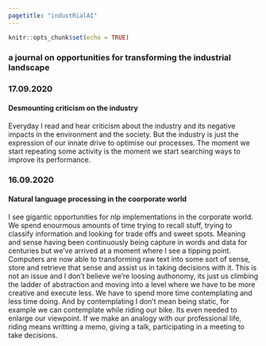 ```yaml
---
pagetitle: "industRialAI"
---
```


```r
knitr::opts_chunk$set(echo = TRUE)
```

### a journal on opportunities for transforming the industrial landscape

### 17.09.2020 
#### Desmounting criticism on the industry

Everyday I read and hear criticism about the industry and its negative impacts in the environment and the society. But the industry is just the expression of our innate drive to optimise our processes. The moment we start repeating some activity is the moment we start searching ways to improve its performance.


### 16.09.2020
#### Natural language processing in the coorporate world

I see gigantic opportunities for nlp implementations in the corporate world. We spend enourmous amounts of time trying to recall stuff, trying to classify information and looking for trade offs and sweet spots. Meaning and sense having been continuously being capture in words and data for centuries but we've arrived at a moment where I see a tipping point. Computers are now able to transforming raw text into some sort of sense, store and retrieve that sense and assist us in taking decisions with it. This is not an issue and I don't believe we're loosing authonomy, its just us climbing the ladder of abstraction and moving into a level where we have to be more creative and execute less. We have to spend more time contemplating and less time doing. And by contemplating I don't mean being static, for example we can contemplate while riding our bike. Its even needed to enlarge our viewpoint. If we make an analogy with our professional life, riding means writting a memo, giving a talk, participating in a meeting to take decisions.

